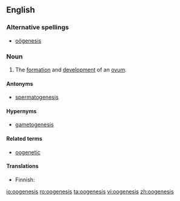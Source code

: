 ==English==
{{wikipedia}}
===Alternative spellings===
*[[oögenesis]]

===Noun===
{{en-noun|oogeneses|-}}

# {{biology}} The [[formation]] and [[development]] of an [[ovum]].

====Antonyms====
* [[spermatogenesis]]

====Hypernyms====
* [[gametogenesis]]

====Related terms====
* [[oogenetic]]

====Translations====
{{trans-top|formation and development of ovum}}
* Finnish: {{t|fi|oogeneesi}}
{{trans-mid}}
{{trans-bottom}}

[[io:oogenesis]]
[[ro:oogenesis]]
[[ta:oogenesis]]
[[vi:oogenesis]]
[[zh:oogenesis]]